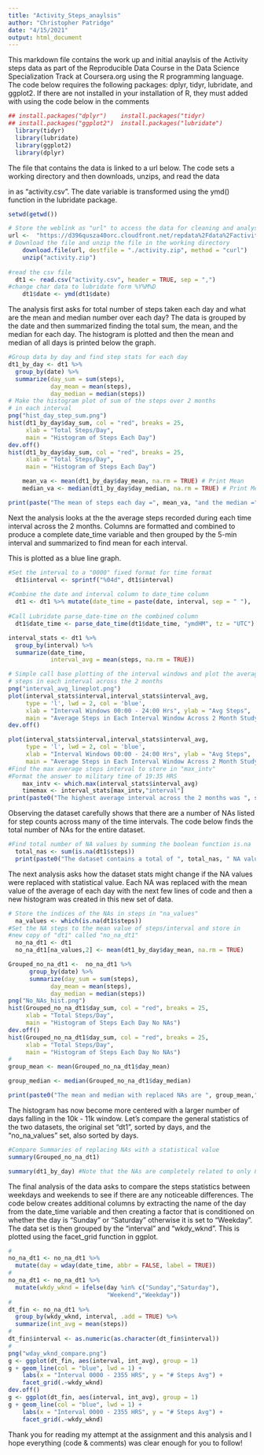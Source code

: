```yaml
---
title: "Activity_Steps_anaylsis"
author: "Christopher Patridge"
date: "4/15/2021"
output: html_document
---
```


This markdown file contains the work up and initial anaylsis of the Activity steps data as part of the Reproducible Data Course in the Data 
Science Specialization Track at Coursera.org using the R programming language.  The code below requires the following packages: dplyr, tidyr, lubridate, and ggplot2.  If there are not installed in your installation of R, they must added with using the code below in the comments
```r
## install.packages("dplyr")    install.packages("tidyr)
## install.packages("ggplot2")  install.packages("lubridate")
  library(tidyr) 
  library(lubridate) 
  library(ggplot2)
  library(dplyr)
```

The file that contains the data is linked to a url below.  The code sets a working directory and then downloads, unzips, and read the data 

in as "activity.csv".  The date variable is transformed using the ymd() function in the lubridate package.

```r
setwd(getwd())

# Store the weblink as "url" to access the data for cleaning and analysis
url <-  "https://d396qusza40orc.cloudfront.net/repdata%2Fdata%2Factivity.zip"
# Download the file and unzip the file in the working directory
    download.file(url, destfile = "./activity.zip", method = "curl")
    unzip("activity.zip")
    
#read the csv file
  dt1 <- read.csv("activity.csv", header = TRUE, sep = ",")
#change char data to lubridate form %Y%M%D
    dt1$date <- ymd(dt1$date)
```

The analysis first asks for total number of steps taken each day and what are the mean and median number over each day?  The data is grouped by the date and then summarized finding the total sum, the mean, and the median for each day.  The histogram is plotted and then the mean and median of all days is printed below the graph.

```r
#Group data by day and find step stats for each day
dt1_by_day <- dt1 %>%
  group_by(date) %>% 
  summarize(day_sum = sum(steps), 
            day_mean = mean(steps), 
            day_median = median(steps))
# Make the histogram plot of sum of the steps over 2 months 
# in each interval
png("hist_day_step_sum.png")
hist(dt1_by_day$day_sum, col = "red", breaks = 25,
     xlab = "Total Steps/Day",
     main = "Histogram of Steps Each Day")
dev.off()
hist(dt1_by_day$day_sum, col = "red", breaks = 25,
     xlab = "Total Steps/Day",
     main = "Histogram of Steps Each Day")
```

```r

    mean_va <- mean(dt1_by_day$day_mean, na.rm = TRUE) # Print Mean
    median_va <- median(dt1_by_day$day_median, na.rm = TRUE) # Print Median
```

```r
print(paste("The mean of steps each day =", mean_va, "and the median =", median_va, sep = " "))  
```

Next the analysis looks at the the average steps recorded during each time interval across the 2 months.  Columns are formatted and combined to produce a complete date_time variable and then grouped by the 5-min interval and summarized to find mean for each interval.  

This is plotted as a blue line graph.

```r
#Set the interval to a "0000" fixed format for time format
  dt1$interval <- sprintf("%04d", dt1$interval)
  
#Combine the date and interval column to date_time column
  dt1 <- dt1 %>% mutate(date_time = paste(date, interval, sep = " "), .before = 1)
  
#Call Lubridate parse_date-time on the combined column
  dt1$date_time <- parse_date_time(dt1$date_time, "ymdHM", tz = "UTC")

interval_stats <- dt1 %>%
  group_by(interval) %>%
  summarize(date_time, 
            interval_avg = mean(steps, na.rm = TRUE))

# Simple call base plotting of the interval windows and plot the average
# steps in each interval across the 2 months 
png("interval_avg_lineplot.png")
plot(interval_stats$interval,interval_stats$interval_avg, 
     type = 'l', lwd = 2, col = 'blue', 
     xlab = "Interval Windows 00:00 - 24:00 Hrs", ylab = "Avg Steps",
     main = "Average Steps in Each Interval Window Across 2 Month Study")
dev.off()

plot(interval_stats$interval,interval_stats$interval_avg, 
     type = 'l', lwd = 2, col = 'blue', 
     xlab = "Interval Windows 00:00 - 24:00 Hrs", ylab = "Avg Steps",
     main = "Average Steps in Each Interval Window Across 2 Month Study")
#Find the max average steps interval to store in "max_intv"
#Format the answer to military time of 19:35 HRS
    max_intv <- which.max(interval_stats$interval_avg)
    timemax <- interval_stats[max_intv,"interval"]
print(paste0("The highest average interval across the 2 months was ", substr(timemax,2,2), ":", substr(timemax,3,4), " AM"))
```

Observing the dataset carefully shows that there are a number of NAs listed for step counts across many of the time intervals.  The code below finds the total number of NAs for the entire dataset.
```r
#Find total number of NA values by summing the boolean function is.na
  total_nas <- sum(is.na(dt1$steps))
  print(paste0("The dataset contains a total of ", total_nas, " NA values for step counts"))
```
The next analysis asks how the dataset stats might change if the NA values were replaced with statistical value.  Each NA was replaced with the mean value of the average of each day with the next few lines of code and then a new histogram was created in this new set of data.
```r
# Store the indices of the NAs in steps in "na_values"
  na_values <- which(is.na(dt1$steps))
#Set the NA steps to the mean value of steps/interval and store in 
#new copy of "dt1" called "no_na_dt1"
  no_na_dt1 <- dt1
  no_na_dt1[na_values,2] <- mean(dt1_by_day$day_mean, na.rm = TRUE)

Grouped_no_na_dt1 <-  no_na_dt1 %>%
      group_by(date) %>%
      summarize(day_sum = sum(steps), 
            day_mean = mean(steps), 
            day_median = median(steps))
png("No_NAs_hist.png")
hist(Grouped_no_na_dt1$day_sum, col = "red", breaks = 25,
     xlab = "Total Steps/Day",
     main = "Histogram of Steps Each Day No NAs")
dev.off()
hist(Grouped_no_na_dt1$day_sum, col = "red", breaks = 25,
     xlab = "Total Steps/Day",
     main = "Histogram of Steps Each Day No NAs")
#
group_mean <- mean(Grouped_no_na_dt1$day_mean)

group_median <- median(Grouped_no_na_dt1$day_median)

print(paste0("The mean and median with replaced NAs are ", group_mean," and ",group_median,"."))
```
The histogram has now become more centered with a larger number of days falling in the 10k - 11k window.  Let's compare the general statistics of the two datasets, the original set "dt1", sorted by days, and the "no_na_values" set, also sorted by days.

```r
#Compare Summaries of replacing NAs with a statistical value
summary(Grouped_no_na_dt1)

summary(dt1_by_day) #Note that the NAs are completely related to only 8 days out of the ~60 days of the study.
```

The final analysis of the data asks to compare the steps statistics between weekdays and weekends to see if there are any noticeable differences.  The code below creates additional columns by extracting the name of the day from the date_time variable and then creating a factor that is conditioned on whether the day is "Sunday" or "Saturday" otherwise it is set to "Weekday".  The data set is then grouped by the "interval"
and "wkdy_wknd".  This is plotted using the facet_grid function in ggplot.

```r
#
no_na_dt1 <- no_na_dt1 %>% 
  mutate(day = wday(date_time, abbr = FALSE, label = TRUE))
#
no_na_dt1 <- no_na_dt1 %>% 
  mutate(wkdy_wknd = ifelse(day %in% c("Sunday","Saturday"),
                            "Weekend","Weekday"))
#
dt_fin <- no_na_dt1 %>%
  group_by(wkdy_wknd, interval, .add = TRUE) %>%
  summarize(int_avg = mean(steps))
#
dt_fin$interval <- as.numeric(as.character(dt_fin$interval))
#
png("wday_wknd_compare.png")
g <- ggplot(dt_fin, aes(interval, int_avg), group = 1)
g + geom_line(col = "blue", lwd = 1) +
    labs(x = "Interval 0000 - 2355 HRS", y = "# Steps Avg") + 
    facet_grid(.~wkdy_wknd)
dev.off()
g <- ggplot(dt_fin, aes(interval, int_avg), group = 1)
g + geom_line(col = "blue", lwd = 1) +
    labs(x = "Interval 0000 - 2355 HRS", y = "# Steps Avg") + 
    facet_grid(.~wkdy_wknd)
```

Thank you for reading my attempt at the assignment and this analysis and I hope everything (code & comments) was clear enough for you to follow!  












